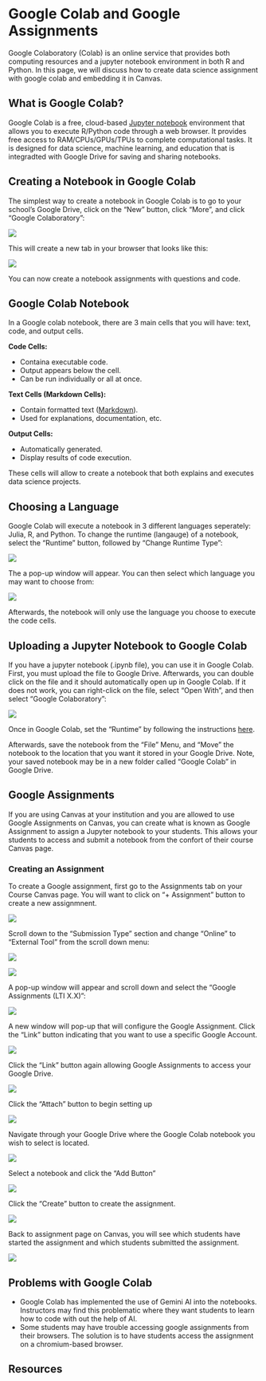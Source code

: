
# Google Colab and Google Assignments

Google Colaboratory (Colab) is an online service that provides both computing resources and a jupyter notebook environment in both R and Python. In this page, we will discuss how to create data science assignment with google colab and embedding it in Canvas. 

## What is Google Colab?

Google Colab is a free, cloud-based [Jupyter notebook](https://jupyter.org/) environment that allows you to execute R/Python code through a web browser. It provides free access to RAM/CPUs/GPUs/TPUs to complete computational tasks. It is designed for data science, machine learning, and education that is integradted with Google Drive for saving and sharing notebooks.

## Creating a Notebook in Google Colab

The simplest way to create a notebook in Google Colab is to go to your school's Google Drive, click on the "New" button, click "More", and click "Google Colaboratory":

![](img/gc_1.png)

This will create a new tab in your browser that looks like this:

![](img/gc_2.png)

You can now create a notebook assignments with questions and code.

## Google Colab Notebook

In a Google colab notebook, there are 3 main cells that you will have: text, code, and output cells.

**Code Cells:**

- Containa executable code.
- Output appears below the cell.
- Can be run individually or all at once.

**Text Cells (Markdown Cells):**

- Contain formatted text ([Markdown](https://quarto.org/docs/authoring/markdown-basics.html)).
- Used for explanations, documentation, etc.

**Output Cells:**

- Automatically generated.
- Display results of code execution.

These cells will allow to create a notebook that both explains and executes data science projects.

## Choosing a Language

Google Colab will execute a notebook in 3 different languages seperately: Julia, R, and Python. To change the runtime (langauge) of a notebook, select the "Runtime" button, followed by "Change Runtime Type":

![](img/gc_3.png)

The a pop-up window will appear. You can then select which language you may want to choose from:

![](img/gc_4.png)

Afterwards, the notebook will only use the language you choose to execute the code cells.

## Uploading a Jupyter Notebook to Google Colab

If you have a jupyter notebook (.ipynb file), you can use it in Google Colab. First, you must upload the file to Google Drive. Afterwards, you can double click on the file and it should automatically open up in Google Colab. If it does not work, you can right-click on the file, select "Open With", and then select "Google Colaboratory":

![](img/gc_19.png)

Once in Google Colab, set the "Runtime" by following the instructions [here](#choosing-a-language).

Afterwards, save the notebook from the "File" Menu, and "Move" the notebook to the location that you want it stored in your Google Drive. Note, your saved notebook may be in a new folder called "Google Colab" in Google Drive.


## Google Assignments

If you are using Canvas at your institution and you are allowed to use Google Assignments on Canvas, you can create what is known as Google Assignment to assign a Jupyter notebook to your students. This allows your students to access and submit a notebook from the confort of their course Canvas page. 

### Creating an Assignment

To create a Google assignment, first go to the Assignments tab on your Course Canvas page. You will want to click on "+ Assignment" button to create a new assignmnent.

![](img/gc_5.png){group="my-group"}

Scroll down to the "Submission Type" section and change "Online" to "External Tool" from the scroll down menu:

![](img/gc_6.png){group="my-group"}

![](img/gc_8.png){group="my-group"}

A pop-up window will appear and scroll down and select the "Google Assignments (LTI X.X)": 

![](img/gc_10.png){group="my-group"}

A new window will pop-up that will configure the Google Assignment. Click the "Link" button indicating that you want to use a specific Google Account.

![](img/gc_11.png){group="my-group"}

Click the "Link" button again allowing Google Assignments to access your Google Drive.

![](img/gc_12.png){group="my-group"}

Click the "Attach" button to begin setting up 

![](img/gc_13.png){group="my-group"}

Navigate through your Google Drive where the Google Colab notebook you wish to select is located.

![](img/gc_14.png){group="my-group"}

Select a notebook and click the "Add Button"

![](img/gc_16.png){group="my-group"}

Click the "Create" button to create the assignment.

![](img/gc_17.png){group="my-group"}


Back to assignment page on Canvas, you will see which students have started the assignment and which students submitted the assignment.

![](img/gc_18.png){group="my-group"}


## Problems with Google Colab


- Google Colab has implemented the use of Gemini AI into the notebooks. Instructors may find this problematic where they want students to learn how to code with out the help of AI.
- Some students may have trouble accessing google assignments from their browsers. The solution is to have students access the assignment on a chromium-based browser.

## Resources